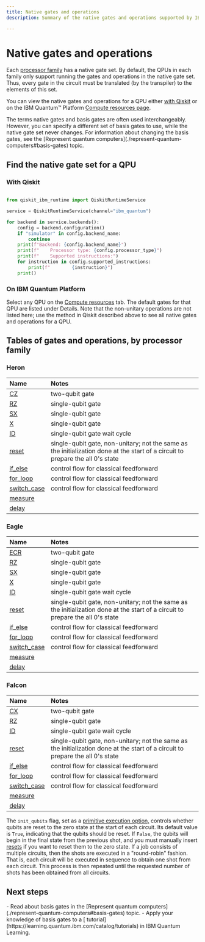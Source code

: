 ```yaml
---
title: Native gates and operations
description: Summary of the native gates and operations supported by IBM quantum processing units

---
```


# Native gates and operations

Each [processor family](processor-types) has a native gate set. By default, the QPUs in each family only support running the gates and operations in the native gate set. Thus, every gate in the circuit must be translated (by the transpiler) to the elements of this set.

You can view the native gates and operations for a QPU either [with Qiskit](#native-gates-with-qiskit) or on the IBM Quantum&trade; Platform [Compute resources page](#native-gates-on-platform).

<Admonition type="note" title="Basis gates">
The terms native gates and basis gates are often used interchangeably. However, you can specify a different set of basis gates to use, while the native gate set never changes. For information about changing the basis gates, see the [Represent quantum computers](./represent-quantum-computers#basis-gates) topic.
</Admonition>

## Find the native gate set for a QPU

<span id="native-gates-with-qiskit"></span>
### With Qiskit

```python

from qiskit_ibm_runtime import QiskitRuntimeService

service = QiskitRuntimeService(channel="ibm_quantum")

for backend in service.backends():
    config = backend.configuration()
    if "simulator" in config.backend_name:
        continue
    print(f"Backend: {config.backend_name}")
    print(f"    Processor type: {config.processor_type}")
    print(f"    Supported instructions:")
    for instruction in config.supported_instructions:
        print(f"        {instruction}")
    print()
```

<span id="native-gates-on-platform"></span>
### On IBM Quantum Platform

Select any QPU on the [Compute resources](https://quantum.ibm.com/services/resources) tab. The default gates for that QPU are listed under Details. Note that the non-unitary operations are not listed here; use the method in Qiskit described above to see all native gates and operations for a QPU.

## Tables of gates and operations, by processor family

### Heron

| Name |  Notes |
| :--- | :--- |
| [CZ](/api/qiskit/qiskit.circuit.library.CZGate) | two-qubit gate |
| [RZ](/api/qiskit/qiskit.circuit.library.RZGate) | single-qubit gate |
| [SX](/api/qiskit/qiskit.circuit.library.SXGate)  |single-qubit gate |
| [X](/api/qiskit/qiskit.circuit.library.XGate)  | single-qubit gate |
| [ID](/api/qiskit/qiskit.circuit.library.IGate) | single-qubit gate wait cycle |
| [reset](/api/qiskit/circuit#qiskit.circuit.Reset)  | single-qubit gate, non-unitary; not the same as the initialization done at the start of a circuit to prepare the all 0's state |
| [if_else](/api/qiskit/qiskit.circuit.IfElseOp) | control flow for classical feedforward |
| [for_loop](/api/qiskit/qiskit.circuit.ForLoopOp) | control flow for classical feedforward |
| [switch_case](/api/qiskit/qiskit.circuit.SwitchCaseOp) | control flow for classical feedforward |
| [measure](/api/qiskit/circuit#qiskit.circuit.Measure) | |
| [delay](/api/qiskit/circuit#qiskit.circuit.Delay) |  |

### Eagle

| Name |  Notes |
| :--- | :--- |
| [ECR](/api/qiskit/qiskit.circuit.library.ECRGate) | two-qubit gate |
| [RZ](/api/qiskit/qiskit.circuit.library.RZGate) | single-qubit gate |
| [SX](/api/qiskit/qiskit.circuit.library.SXGate)  |single-qubit gate |
| [X](/api/qiskit/qiskit.circuit.library.XGate)  | single-qubit gate |
| [ID](/api/qiskit/qiskit.circuit.library.IGate) | single-qubit gate wait cycle |
| [reset](/api/qiskit/circuit#qiskit.circuit.Reset)  | single-qubit gate, non-unitary; not the same as the initialization done at the start of a circuit to prepare the all 0's state |
| [if_else](/api/qiskit/qiskit.circuit.IfElseOp) | control flow for classical feedforward |
| [for_loop](/api/qiskit/qiskit.circuit.ForLoopOp) | control flow for classical feedforward |
| [switch_case](/api/qiskit/qiskit.circuit.SwitchCaseOp) | control flow for classical feedforward |
| [measure](/api/qiskit/circuit#qiskit.circuit.Measure) | |
| [delay](/api/qiskit/circuit#qiskit.circuit.Delay) |  |

### Falcon

| Name |  Notes |
| :--- | :--- |
| [CX](/api/qiskit/qiskit.circuit.library.CXGate)  | two-qubit gate |
| [RZ](/api/qiskit/qiskit.circuit.library.RZGate) | single-qubit gate |
| [ID](/api/qiskit/qiskit.circuit.library.IGate) | single-qubit gate wait cycle |
| [reset](/api/qiskit/circuit#qiskit.circuit.Reset)  | single-qubit gate, non-unitary; not the same as the initialization done at the start of a circuit to prepare the all 0's state |
| [if_else](/api/qiskit/qiskit.circuit.IfElseOp) | control flow for classical feedforward |
| [for_loop](/api/qiskit/qiskit.circuit.ForLoopOp) | control flow for classical feedforward |
| [switch_case](/api/qiskit/qiskit.circuit.SwitchCaseOp) | control flow for classical feedforward |
| [measure](/api/qiskit/circuit#qiskit.circuit.Measure) | |
| [delay](/api/qiskit/circuit#qiskit.circuit.Delay) |  |


<Admonition type="tip" title="The init_qubits flag">

The `init_qubits` flag, set as a [primitive execution option,](/api/qiskit-ibm-runtime/qiskit_ibm_runtime.options.ExecutionOptionsV2) controls whether qubits are reset to the zero state at the start of each circuit. Its default value is `True`, indicating that the qubits should be reset. If `False`, the qubits will begin in the final state from the previous shot, and you must manually insert [resets](/api/qiskit/circuit#qiskit.circuit.Reset) if you want to reset them to the zero state. If a job consists of multiple circuits, then the shots are executed in a "round-robin" fashion. That is, each circuit will be executed in sequence to obtain one shot from each circuit. This process is then repeated until the requested number of shots has been obtained from all circuits.
</Admonition>

## Next steps

<Admonition type="tip" title="Recommendations">
    - Read about basis gates in the [Represent quantum computers](./represent-quantum-computers#basis-gates) topic.
    - Apply your knowledge of basis gates to a [ tutorial](https://learning.quantum.ibm.com/catalog/tutorials) in IBM Quantum Learning.
</Admonition>

